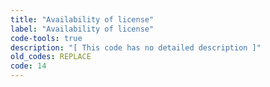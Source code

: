 ```yaml
---
title: "Availability of license"
label: "Availability of license"
code-tools: true
description: "[ This code has no detailed description ]"
old_codes: REPLACE
code: 14
---
```

